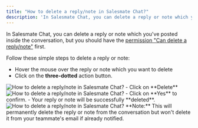 ```yaml
---
title: "How to delete a reply/note in Salesmate Chat?"
description: 'In Salesmate Chat, you can delete a reply or note which you''ve posted inside the conversation, but you should have the [permission "Can delete a reply...'
---
```


In Salesmate Chat, you can delete a reply or note which you've posted inside the conversation, but you should have the [permission "Can delete a reply/note"](https://support.salesmate.io/hc/en-us/articles/360058438992) first.

Follow these simple steps to delete a reply or note:

- Hover the mouse over the reply or note which you want to delete
- Click on the **three-dotted** action button.

<img src="images/065-how-to-delete-a-replynote-in-salesmate-chat-31909216002457.png" alt="How to delete a reply/note in Salesmate Chat?" />
- Click on **Delete**

<img src="images/066-how-to-delete-a-replynote-in-salesmate-chat-31909191087769.png" alt="How to delete a reply/note in Salesmate Chat?" />
- Click on **Yes** to confirm.
- Your reply or note will be successfully **deleted**.

<img src="images/067-how-to-delete-a-replynote-in-salesmate-chat-31909313964569.png" alt="How to delete a reply/note in Salesmate Chat?" />
<Note>
  **Note:** This will permanently delete the reply or note from the conversation
  but won't delete it from your teammate's email if already notified.
</Note>
